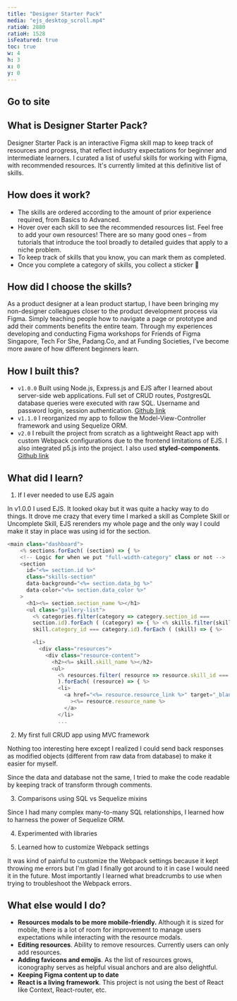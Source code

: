 ```yaml
---
title: "Designer Starter Pack"
media: "ejs_desktop_scroll.mp4"
ratioW: 2880
ratioH: 1528
isFeatured: true
toc: true
w: 4
h: 3
x: 0
y: 0
---
```


## Go to site

<MarkdownImage
  src="/images/work/testing-toc/collaboration.png"
  width="100px"
  height="100px"
  layout="fill"
/>

<LoopingVideo src="/images/work/testing-toc/ejs7.mp4" />

<LoopingVideo src="/images/work/testing-toc/ejs7.mp4" />

<LoopingVideo src="/images/work/testing-toc/mobile_ejs2.mp4" />

## What is Designer Starter Pack?

Designer Starter Pack is an interactive Figma skill map to keep track of resources and progress, that reflect industry expectations for beginner and intermediate learners. I curated a list of useful skills for working with Figma, with recommended resources. It's currently limited at this definitive list of skills.

## How does it work?

- The skills are ordered according to the amount of prior experience required, from Basics to Advanced.
- Hover over each skill to see the recommended resources list. Feel free to add your own resources! There are so many good ones – from tutorials that introduce the tool broadly to detailed guides that apply to a niche problem.
- To keep track of skills that you know, you can mark them as completed.
- Once you complete a category of skills, you collect a sticker :rainbow:

## How did I choose the skills?

As a product designer at a lean product startup, I have been bringing my non-designer colleagues closer to the product development process via Figma. Simply teaching people how to navigate a page or prototype and add their comments benefits the entire team. Through my experiences developing and conducting Figma workshops for Friends of Figma Singapore, Tech For She, Padang.Co, and at Funding Societies, I've become more aware of how different beginners learn.

## How I built this?

- `v1.0.0` Built using Node.js, Express.js and EJS after I learned about server-side web applications. Full set of CRUD routes, PostgresQL database queries were executed with raw SQL. Username and password login, session authentication.
  [Github link](https://github.com/samanthadotdesign/designerstarterpack)
- `v1.1.0` I reorganized my app to follow the Model-View-Controller framework and using Sequelize ORM.
- `v2.0` I rebuilt the project from scratch as a lightweight React app with custom Webpack configurations due to the frontend limitations of EJS. I also integrated p5.js into the project. I also used **styled-components**.
  [Github link](https://github.com/samanthadotdesign/dsp)

## What did I learn?

1. If I ever needed to use EJS again

In v1.0.0 I used EJS. It looked okay but it was quite a hacky way to do things. It drove me crazy that every time I marked a skill as Complete Skill or Uncomplete Skill, EJS rerenders my whole page and the only way I could make it stay in place was using id for the section.

```js
<main class="dashboard">
    <% sections.forEach( (section) => { %>
    <!-- Logic for when we put "full-width-category" class or not -->
    <section
      id="<%= section.id %>"
      class="skills-section"
      data-background="<%= section.data_bg %>"
      data-color="<%= section.data_color %>"
    >
      <h1><%= section.section_name %></h1>
      <ul class="gallery-list">
        <% categories.filter(category => category.section_id ===
        section.id).forEach ( (category) => { %> <% skills.filter(skill =>
        skill.category_id === category.id).forEach ( (skill) => { %>

        <li>
          <div class="resources">
            <div class="resource-content">
              <h2><%= skill.skill_name %></h2>
              <ul>
                <% resources.filter( resource => resource.skill_id === skill.id
                ).forEach( (resource) => { %>
                <li>
                  <a href="<%= resource.resource_link %>" target="_blank"
                    ><%= resource.resource_name %>
                  </a>
                </li>
                ...
```

2. My first full CRUD app using MVC framework

Nothing too interesting here except I realized I could send back responses as modified objects (different from raw data from database) to make it easier for myself.

Since the data and database not the same, I tried to make the code readable by keeping track of transform through comments.

3. Comparisons using SQL vs Sequelize mixins

Since I had many complex many-to-many SQL relationships, I learned how to harness the power of Sequelize ORM.

4. Experimented with libraries

5. Learned how to customize Webpack settings

It was kind of painful to customize the Webpack settings because it kept throwing me errors but I'm glad I finally got around to it in case I would need it in the future. Most importantly I learned what breadcrumbs to use when trying to troubleshoot the Webpack errors.

## What else would I do?

- **Resources modals to be more mobile-friendly.** Although it is sized for mobile, there is a lot of room for improvement to manage users expectations while interacting with the resource modals.
- **Editing resources**. Ability to remove resources. Currently users can only add resources.
- **Adding favicons and emojis**. As the list of resources grows, iconography serves as helpful visual anchors and are also delightful.
- **Keeping Figma content up to date**
- **React is a living framework**. This project is not using the best of React like Context, React-router, etc.
